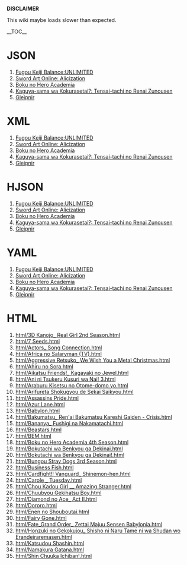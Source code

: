 '''DISCLAIMER'''

This wiki maybe loads slower than expected.

__TOC__

= JSON =
# [[json/1.json|Fugou Keiji Balance:UNLIMITED]]
# [[json/2.json|Sword Art Online: Alicization]]
# [[json/3.json|Boku no Hero Academia]]
# [[json/4.json|Kaguya-sama wa Kokurasetai?: Tensai-tachi no Renai Zunousen]]
# [[json/5.json|Gleipnir]]

= XML =
# [[xml/1.xml|Fugou Keiji Balance:UNLIMITED]]
# [[xml/2.xml|Sword Art Online: Alicization]]
# [[xml/3.xml|Boku no Hero Academia]]
# [[xml/4.xml|Kaguya-sama wa Kokurasetai?: Tensai-tachi no Renai Zunousen]]
# [[xml/5.xml|Gleipnir]]

= HJSON =
# [[hjson/1.hjson|Fugou Keiji Balance:UNLIMITED]]
# [[hjson/2.hjson|Sword Art Online: Alicization]]
# [[hjson/3.hjson|Boku no Hero Academia]]
# [[hjson/4.hjson|Kaguya-sama wa Kokurasetai?: Tensai-tachi no Renai Zunousen]]
# [[hjson/5.hjson|Gleipnir]]

= YAML =
# [[yaml/1.yaml|Fugou Keiji Balance:UNLIMITED]]
# [[yaml/2.yaml|Sword Art Online: Alicization]]
# [[yaml/3.yaml|Boku no Hero Academia]]
# [[yaml/4.yaml|Kaguya-sama wa Kokurasetai?: Tensai-tachi no Renai Zunousen]]
# [[yaml/5.yaml|Gleipnir]]

= HTML =
# [[html/3D Kanojo_ Real Girl 2nd Season.html]]
# [[html/7 Seeds.html]]
# [[html/Actors_ Song Connection.html]]
# [[html/Africa no Salaryman (TV).html]]
# [[html/Aggressive Retsuko_ We Wish You a Metal Christmas.html]]
# [[html/Ahiru no Sora.html]]
# [[html/Aikatsu Friends!_ Kagayaki no Jewel.html]]
# [[html/Ani ni Tsukeru Kusuri wa Nai! 3.html]]
# [[html/Araburu Kisetsu no Otome-domo yo.html]]
# [[html/Arifureta Shokugyou de Sekai Saikyou.html]]
# [[html/Assassins Pride.html]]
# [[html/Azur Lane.html]]
# [[html/Babylon.html]]
# [[html/Bakumatsu_ Ren'ai Bakumatsu Kareshi Gaiden - Crisis.html]]
# [[html/Bananya_ Fushigi na Nakamatachi.html]]
# [[html/Beastars.html]]
# [[html/BEM.html]]
# [[html/Boku no Hero Academia 4th Season.html]]
# [[html/Bokutachi wa Benkyou ga Dekinai.html]]
# [[html/Bokutachi wa Benkyou ga Dekinai!.html]]
# [[html/Bungou Stray Dogs 3rd Season.html]]
# [[html/Business Fish.html]]
# [[html/Cardfight!! Vanguard_ Shinemon-hen.html]]
# [[html/Carole _ Tuesday.html]]
# [[html/Chou Kadou Girl __ Amazing Stranger.html]]
# [[html/Chuubyou Gekihatsu Boy.html]]
# [[html/Diamond no Ace_ Act II.html]]
# [[html/Dororo.html]]
# [[html/Enen no Shouboutai.html]]
# [[html/Fairy Gone.html]]
# [[html/Fate_Grand Order_ Zettai Majuu Sensen Babylonia.html]]
# [[html/Honzuki no Gekokujou_ Shisho ni Naru Tame ni wa Shudan wo Erandeiraremasen.html]]
# [[html/Katsudou Shashin.html]]
# [[html/Namakura Gatana.html]]
# [[html/Shin Chuuka Ichiban!.html]]